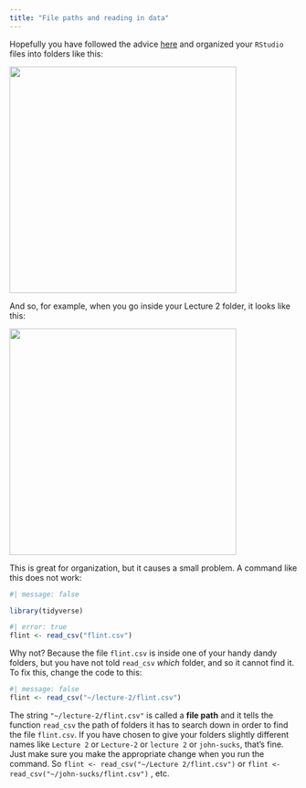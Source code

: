 ```yaml
---
title: "File paths and reading in data"
---
```


Hopefully you have followed the advice [here](https://sta101-f24.github.io/computing/computing-moving.html) and organized your `RStudio` files into folders like this:

![](organize.png){width="397"}

And so, for example, when you go inside your Lecture 2 folder, it looks like this:

![](inside_folder.png){width="397"}

This is great for organization, but it causes a small problem. A command like this does not work:

```r
#| message: false

library(tidyverse)
```

```r
#| error: true
flint <- read_csv("flint.csv")
```

Why not? Because the file `flint.csv` is inside one of your handy dandy folders, but you have not told `read_csv` *which* folder, and so it cannot find it. To fix this, change the code to this:

```r
#| message: false
flint <- read_csv("~/lecture-2/flint.csv")
```

The string `"~/lecture-2/flint.csv"` is called a **file path** and it tells the function `read_csv` the path of folders it has to search down in order to find the file `flint.csv`. If you have chosen to give your folders slightly different names like `Lecture 2` or `Lecture-2` or `lecture 2` or `john-sucks`, that's fine. Just make sure you make the appropriate change when you run the command. So `flint <- read_csv("~/Lecture 2/flint.csv")` or `flint <- read_csv("~/john-sucks/flint.csv")` , etc.
